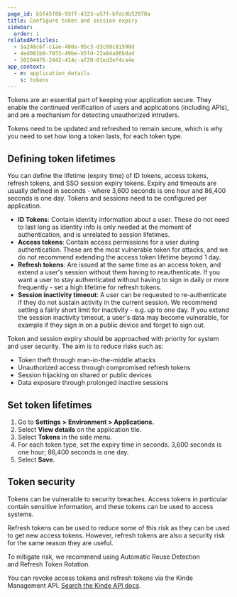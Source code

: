 ```yaml
---
page_id: b5f45f88-93ff-4323-a57f-bfdc0b52878a
title: Configure token and session expiry
sidebar:
  order: 1
relatedArticles:
  - 5a248c6f-c1ae-480a-95c3-d3c69c81598d
  - 4ed081b0-7853-49be-b5fd-22a84a86bdad
  - 50284476-2442-414c-af20-01ed3ef4ca4e
app_context:
  - m: application_details
    s: tokens
---
```


Tokens are an essential part of keeping your application secure. They enable the continued verification of users and applications (including APIs), and are a mechanism for detecting unauthorized intruders.

Tokens need to be updated and refreshed to remain secure, which is why you need to set how long a token lasts, for each token type.

## Defining token lifetimes

You can define the lifetime (expiry time) of ID tokens, access tokens, refresh tokens, and SSO session expiry tokens. Expiry and timeouts are usually defined in seconds - where 3,600 seconds is one hour and 86,400 seconds is one day. Tokens and sessions need to be configured per application.

- **ID Tokens**: Contain identity information about a user. These do not need to last long as identity info is only needed at the moment of authentication, and is unrelated to session lifetimes.
- **Access tokens**: Contain access permissions for a user during authentication. These are the most vulnerable token for attacks, and we do not recommend extending the access token lifetime beyond 1 day.
- **Refresh tokens**: Are issued at the same time as an access token, and extend a user's session without them having to reauthenticate. If you want a user to stay authenticated without having to sign in daily or more frequently - set a high lifetime for refresh tokens.
- **Session inactivity timeout**: A user can be requested to re-authenticate if they do not sustain activity in the current session. We recommend setting a fairly short limit  for inactivity - e.g. up to one day. If you extend the session inactivity timeout, a user's data may become vulnerable, for example if they sign in on a public device and forget to sign out. 

Token and session expiry should be approached with priority for system and user security. The aim is to reduce risks such as:
- Token theft through man-in-the-middle attacks
- Unauthorized access through compromised refresh tokens
- Session hijacking on shared or public devices
- Data exposure through prolonged inactive sessions

## **Set token lifetimes**

1. Go to **Settings** **> Environment > Applications.**
2. Select **View details** on the application tile.
3. Select **Tokens** in the side menu.
4. For each token type, set the expiry time in seconds. 3,600 seconds is one hour; 86,400 seconds is one day.
5. Select **Save**.

## Token security

Tokens can be vulnerable to security breaches. Access tokens in particular contain sensitive information, and these tokens can be used to access systems.

Refresh tokens can be used to reduce some of this risk as they can be used to get new access tokens. However, refresh tokens are also a security risk for the same reason they are useful.

To mitigate risk, we recommend using Automatic Reuse Detection and Refresh Token Rotation.

You can revoke access tokens and refresh tokens via the Kinde Management API. [Search the Kinde API docs](https://kinde.com/api/docs/#kinde-management-api).
